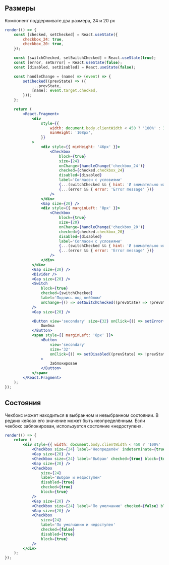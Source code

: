 ## Размеры

Компонент поддерживате два размера, 24 и 20 px

```jsx live
render(() => {
    const [checked, setChecked] = React.useState({
        checkbox_24: true,
        checkbox_20: true,
    });

    const [switchChecked, setSwitchChecked] = React.useState(true);
    const [error, setError] = React.useState(false);
    const [disabled, setDisabled] = React.useState(false);

    const handleChange = (name) => (event) => {
        setChecked((prevState) => ({
            ...prevState,
            [name]: event.target.checked,
        }));
    };

    return (
        <React.Fragment>
            <div
                style={{
                    width: document.body.clientWidth < 450 ? '100%' : 320,
                    minHeight: '108px',
                }}
            >
                <div style={{ minHeight: '46px' }}>
                    <Checkbox
                        block={true}
                        size={24}
                        onChange={handleChange('checkbox_24')}
                        checked={checked.checkbox_24}
                        disabled={disabled}
                        label='Согласен с условиями'
                        {...(switchChecked && { hint: 'И внимательно их прочитал' })}
                        {...(error && { error: 'Error message' })}
                    />
                </div>
                <Gap size={20} />
                <div style={{ marginLeft: '8px' }}>
                    <Checkbox
                        block={true}
                        size={20}
                        onChange={handleChange('checkbox_20')}
                        checked={checked.checkbox_20}
                        disabled={disabled}
                        label='Согласен с условиями'
                        {...(switchChecked && { hint: 'И внимательно их прочитал' })}
                        {...(error && { error: 'Error message' })}
                    />
                </div>
            </div>
            <Gap size={20} />
            <Divider />
            <Gap size={20} />
            <Switch
                block={true}
                checked={switchChecked}
                label='Подпись под лейблом'
                onChange={() => setSwitchChecked((prevState) => !prevState)}
            />
            <Gap size={20} />

            <Button view='secondary' size={32} onClick={() => setError((prevState) => !prevState)}>
                Ошибка
            </Button>
            <span style={{ marginLeft: '8px' }}>
                <Button
                    view='secondary'
                    size='32'
                    onClick={() => setDisabled((prevState) => !prevState)}
                >
                    Заблокирован
                </Button>
            </span>
        </React.Fragment>
    );
});
```

## Состояния

Чекбокс может находиться в выбранном и невыбранном состоянии. В редких кейсах его значение может быть неопределённым.
Если чекбокс заблокирован, используется состояние «недоступен».

```jsx live
render(() => {
    return (
        <div style={{ width: document.body.clientWidth < 450 ? '100%' : 320 }}>
            <Checkbox size={24} label='Неопределён' indeterminate={true} block={true} />
            <Gap size={20} />
            <Checkbox size={24} label='Выбран' checked={true} block={true} />
            <Gap size={20} />
            <Checkbox
                size={24}
                label='Выбран и недоступен'
                disabled={true}
                checked={true}
                block={true}
            />
            <Gap size={20} />
            <Checkbox size={24} label='По умолчанию' checked={false} block={true} />
            <Gap size={20} />
            <Checkbox
                size={24}
                label='По умолчанию и недоступен'
                checked={false}
                disabled={true}
                block={true}
            />
        </div>
    );
});
```
